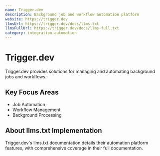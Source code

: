 ```yaml
---
name: Trigger.dev
description: Background job and workflow automation platform
website: https://trigger.dev
llmsUrl: https://trigger.dev/docs/llms.txt
llmsFullUrl: https://trigger.dev/docs/llms-full.txt
category: integration-automation
---
```


# Trigger.dev

Trigger.dev provides solutions for managing and automating background jobs and workflows.

## Key Focus Areas

- Job Automation
- Workflow Management
- Background Processing

## About llms.txt Implementation

Trigger.dev's llms.txt documentation details their automation platform features, with comprehensive coverage in their full documentation.
